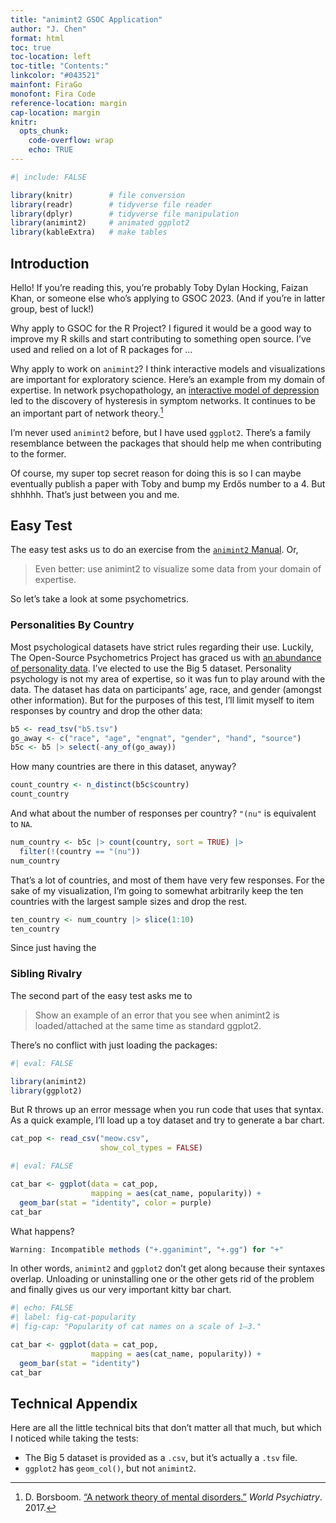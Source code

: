 ```yaml
---
title: "animint2 GSOC Application"
author: "J. Chen"
format: html
toc: true
toc-location: left
toc-title: "Contents:"
linkcolor: "#043521"
mainfont: FiraGo
monofont: Fira Code
reference-location: margin
cap-location: margin
knitr:
  opts_chunk: 
    code-overflow: wrap
    echo: TRUE
---
```


```r
#| include: FALSE

library(knitr)        # file conversion
library(readr)        # tidyverse file reader
library(dplyr)        # tidyverse file manipulation
library(animint2)     # animated ggplot2
library(kableExtra)   # make tables
```


## Introduction

Hello! If you're reading this, you're probably Toby Dylan Hocking, Faizan Khan, or someone else who's applying to GSOC 2023. (And if you're in latter group, best of luck!)

Why apply to GSOC for the R Project? I figured it would be a good way to improve my R skills and start contributing to something open source. I've used and relied on a lot of R packages for ...

Why apply to work on `animint2`? I think interactive models and visualizations are important for exploratory science. Here's an example from my domain of expertise. In network psychopathology, an [interactive model of depression](https://ccl.northwestern.edu/netlogo/models/community/Vulnerability_To_Depression) led to the discovery of hysteresis in symptom networks. It continues to be an important part of network theory.^[D. Borsboom. ["A network theory of mental disorders."](https://onlinelibrary.wiley.com/doi/full/10.1002/wps.20375) _World Psychiatry_. 2017.] 

I'm never used `animint2` before, but I have used `ggplot2`. There's a family resemblance between the packages that should help me when contributing to the former.

Of course, my super top secret reason for doing this is so I can maybe eventually publish a paper with Toby and bump my Erdős number to a 4. But shhhhh. That's just between you and me.


## Easy Test

The easy test asks us to do an exercise from the [`animint2` Manual](https://rcdata.nau.edu/genomic-ml/animint2-manual/Ch00-preface.html). Or,

> Even better: use animint2 to visualize some data from your domain of expertise.

So let's take a look at some psychometrics.

### Personalities By Country

Most psychological datasets have strict rules regarding their use. Luckily, The Open-Source Psychometrics Project has graced us with [an abundance of personality data](https://openpsychometrics.org/_rawdata/). I've elected to use the Big 5 dataset. [Personality psychology is not my area of expertise, so it was fun to play around with the data.]{.aside} The dataset has data on participants' age, race, and gender (amongst other information). But for the purposes of this test, I'll limit myself to item responses by country and drop the other data:

```r
b5 <- read_tsv("b5.tsv")
go_away <- c("race", "age", "engnat", "gender", "hand", "source")
b5c <- b5 |> select(-any_of(go_away))
```

How many countries are there in this dataset, anyway?

```r
count_country <- n_distinct(b5c$country)
count_country
```

And what about the number of responses per country? [`"(nu"` is equivalent to `NA`.]{.aside}

```r
num_country <- b5c |> count(country, sort = TRUE) |>
  filter(!(country == "(nu"))
num_country
```

That's a lot of countries, and most of them have very few responses. For the sake of my visualization, I'm going to somewhat arbitrarily keep the ten countries with the largest sample sizes and drop the rest.

```r
ten_country <- num_country |> slice(1:10)
ten_country
```

Since just having the

### Sibling Rivalry

The second part of the easy test asks me to

> Show an example of an error that you see when animint2 is loaded/attached at the same time as standard ggplot2.

There's no conflict with just loading the packages:

```r
#| eval: FALSE

library(animint2)
library(ggplot2)
```


But R throws up an error message when you run code that uses that syntax. As a quick example, I'll load up a toy dataset and try to generate a bar chart.

```r
cat_pop <- read_csv("meow.csv",
                    show_col_types = FALSE)
```
```r
#| eval: FALSE

cat_bar <- ggplot(data = cat_pop, 
                  mapping = aes(cat_name, popularity)) + 
  geom_bar(stat = "identity", color = purple)
cat_bar
```

What happens?

```r
Warning: Incompatible methods ("+.gganimint", "+.gg") for "+"
```

In other words, `animint2` and `ggplot2` don't get along because their syntaxes overlap. Unloading or uninstalling one or the other gets rid of the problem and finally gives us our very important kitty bar chart.

```r
#| echo: FALSE
#| label: fig-cat-popularity
#| fig-cap: "Popularity of cat names on a scale of 1–3."

cat_bar <- ggplot(data = cat_pop, 
                  mapping = aes(cat_name, popularity)) + 
  geom_bar(stat = "identity")
cat_bar
```


## Technical Appendix

Here are all the little technical bits that don't matter all that much, but which I noticed while taking the tests:

- The Big 5 dataset is provided as a `.csv`, but it's actually a `.tsv` file.
- `ggplot2` has `geom_col()`, but not `animint2`.



